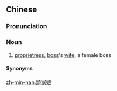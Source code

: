 {{also|头家娘}}
==Chinese==
{{zh-forms|s=头家娘|type=21}}

===Pronunciation===
{{zh-pron
|h=pfs=thèu-kâ-ngiòng
|mn=qz,xm,tw:thâu-ke-niû/zz:thâu-kee-niô͘
|cat=n
}}

===Noun===
{{zh-noun}}

# {{lb|zh|Min Nan|Hakka}} [[proprietress]], [[boss]]'s [[wife]], a female boss

====Synonyms====
{{zh-dial|老闆娘}}

[[zh-min-nan:頭家娘]]